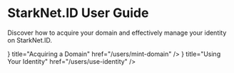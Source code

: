 # StarkNet.ID User Guide

Discover how to acquire your domain and effectively manage your identity on StarkNet.ID.


<Cards>
  <Card
    icon={<GlobeIcon />}
    title="Acquiring a Domain"
    href="/users/mint-domain"
  />
  <Card
    icon={<IdCardIcon />}
    title="Using Your Identity"
    href="/users/use-identity"
  />
</Cards>

